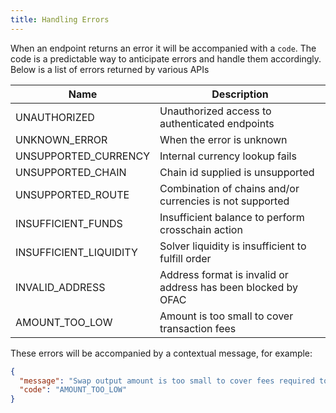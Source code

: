 ```yaml
---
title: Handling Errors
---
```


When an endpoint returns an error it will be accompanied with a `code`. The code is a predictable way to anticipate errors and handle them accordingly. Below is a list of errors returned by various APIs

| Name                    | Description |
|-------------------------|-------------|
| UNAUTHORIZED            | Unauthorized access to authenticated endpoints         |
| UNKNOWN_ERROR           | When the error is unknown         |
| UNSUPPORTED_CURRENCY    | Internal currency lookup fails         |
| UNSUPPORTED_CHAIN       | Chain id supplied is unsupported         |
| UNSUPPORTED_ROUTE       | Combination of chains and/or currencies is not supported         |
| INSUFFICIENT_FUNDS      | Insufficient balance to perform crosschain action         |
| INSUFFICIENT_LIQUIDITY  | Solver liquidity is insufficient to fulfill order         |
| INVALID_ADDRESS         | Address format is invalid or address has been blocked by OFAC         |
| AMOUNT_TOO_LOW          | Amount is too small to cover transaction fees         |

These errors will be accompanied by a contextual message, for example:

```json
{
  "message": "Swap output amount is too small to cover fees required to execute swap",
  "code": "AMOUNT_TOO_LOW"
}
```
